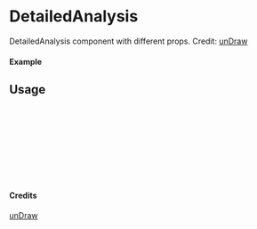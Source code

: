 
<Meta of={DetailedAnalysis} title="unDraw/DetailedAnalysis" />

# DetailedAnalysis

DetailedAnalysis component with different props.
Credit: [unDraw](https://undraw.co/illustrations)

#### Example

<Canvas of={DetailedAnalysis.Primary} />

## Usage

```ts
import { DetailedAnalysis } from "yadl-ui";

const Example = () => {
  return (
      <DetailedAnalysis />
  );
};

export default Example;
```

#### Credits
[unDraw](https://undraw.co/illustrations)

